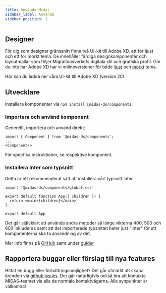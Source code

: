 ```yaml
---
title: Använda Midas
sidebar_label: Använda
sidebar_position: 1
---
```



## Designer

För dig som designar gränssnitt finns två UI-kit till Adobe XD, ett för ljust och ett för mörkt tema. De innehåller
färdiga designkomponenter och layoutmallar som följer Migrationsverkets digitala stil och grafiska profil. Om du inte
har Adobe XD har vi onlineversioner för både [ljust](https://xd.adobe.com/view/3956fdcc-49a2-4103-be79-826cd32b03a1-6c05/?hints=off) och
[mörkt](https://xd.adobe.com/view/e8603d75-698d-4896-a7ea-686d6847479e-bd33/?hints=off) tema.

<Link
  target='_blank'
  href={require('/files/MIDAS_UIkit_20.zip').default}
  download
>
  Här kan du ladda ner våra UI-kit till Adobe XD (version 20)
</Link>

## Utvecklare

Installera komponenter via `npm install @midas-ds/components`.

### Importera och använd komponent

Generellt, importera och använd direkt:

```tsx
import { Component } from '@midas-ds/components';
...
<Component/>
```

För specfika instruktioner, se respektive komponent.

### Installera Inter som typsnitt

Detta är ett rekommenderat sätt att installera vårt typsnitt Inter.

```tsx {1} title="App.tsx (rootfilen i din app)"
import '@midas-ds/components/global.css'

export default function App({ children }) {
  return <main>{children}</main>
}

export default App
```

Det går självklart att använda andra metoder så länge vikterna 400, 500 och 600 inkluderas samt att det importerade typsnittet heter just "Inter" för att komponenterna ska ta användning av det.

Mer info finns på [GitHub](https://github.com/migrationsverket/midas) samt under [guider](/dev/common-issues)

## Rapportera buggar eller förslag till nya features

Hittat en bugg eller förbättringsmöjlighet? Det går utmärkt att skapa ärenden via [github issues](https://github.com/migrationsverket/midas/issues).
Det går naturligtvis också bra att kontakta MIDAS-teamet via alla de normala kontaktvägarna. Alla synpunkter är välkomna!
